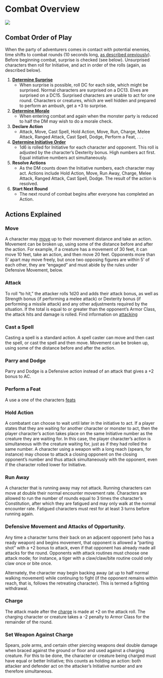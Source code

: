 # Combat Overview

![](images/combat.png)


## Combat Order of Play

When the party of adventurers comes in contact with potential enemies, time shifts to combat rounds (10 seconds long, [as described previously](dungeonAdventures.qmd#time-and-scale)). Before beginning combat, surprise is checked (see below). Unsurprised characters then roll for Initiative, and act in order of the rolls (again, as described below).

1. **[Determine Surprise](combatDetails.qmd#surprise)**
    - When surprise is possible, roll DC for each side, which might be surprised. Normal characters are surprised on a DC13. Elves are surprised on a DC15. Surprised characters are unable to act for one round. Characters or creatures, which are well hidden and prepared to perform an ambush, get a +3 to surprise.

2. **[Determine Morale](combatDetails.qmd#morale)**
    - When entering combat and again when the monster party is reduced to half the DM may wish to do a morale check.
    
3. **Declare Action**
    - Attack, Move, Cast Spell, Hold Action, Move, Run, Charge, Melee Attack, Ranged Attack, Cast Spell, Dodge, Perform a Feat, . . .

4. **[Determine Initiative Order](combatDetails.qmd#initiative)**
    - 1d6 is rolled for Initiative for each character and opponent. This roll is adjusted by the character's Dexterity bonus. High numbers act first. Equal initiative numbers act simultaneously.

5. **Resolve Actions**
    - As the DM counts down the Initiative numbers, each character may act. Actions include Hold Action, Move, Run Away, Charge, Melee Attack, Ranged Attack, Cast Spell, Dodge. The result of the action is resolved.

6. **Start Next Round**
    - The next round of combat begins after everyone has completed an Action.

## Actions Explained

### Move

A character may [move](combatDetails.qmd#moving) up to their movement distance and take an action. Movement can be broken up, using some of the distance before and after the action. For example, if a creature has a movement of 30 feet, it can move 10 feet, take an action, and then move 20 feet.  Opponents more than 5' apart may move freely, but once two opposing figures are within 5' of each other, they are “engaged” and must abide by the rules under Defensive Movement, below.

### Attack

To roll “to hit,” the attacker rolls 1d20 and adds their attack bonus, as well as Strength bonus (if performing a melee attack) or Dexterity bonus (if performing a missile attack) and any other adjustments required by the situation. If the total is equal to or greater than the opponent's Armor Class, the attack hits and damage is rolled.  Find information on [attacking](combatDetails.qmd#attacking)

### Cast a Spell

Casting a spell is a standard action. A spell caster can move and then cast the spell, or cast the spell and then move. Movement can be broken up, using some of the distance before and after the action.

### Parry and Dodge

Parry and Dodge is a Defensive action instead of an attack that gives a +2 bonus to AC.

### Perform a Feat

A use a one of the characters [feats](feats.qmd)

### Hold Action

A combatant can choose to wait until later in the initiative to act. If a player states that they are waiting for another character or monster to act, then the player character's action takes place on the same Initiative number as the creature they are waiting for. In this case, the player character's action is simultaneous with the creature waiting for, just as if they had rolled the same number. A character using a weapon with a long reach (spears, for instance) may choose to attack a closing opponent on the closing opponent's number and thus attack simultaneously with the opponent, even if the character rolled lower for Initiative.


### Run Away
	
A character that is running away may not attack. Running characters can move at double their normal encounter movement rate. Characters are allowed to run the number of rounds equal to 3 times the character's Constitution, after which they are fatigued and may only walk at the normal encounter rate. Fatigued characters must rest for at least 3 turns before running again.


### Defensive Movement and Attacks of Opportunity.

Any time a character turns their back on an adjacent opponent (who has a ready weapon) and begins movement, that opponent is allowed a “parting shot” with a +2 bonus to attack, even if that opponent has already made all attacks for the round. Opponents with attack routines must choose one attack mode; for instance, a tiger with a claw/claw/bite routine could only claw once or bite once.

Alternately, the character may begin backing away (at up to half normal walking movement) while continuing to fight (if the opponent remains within reach, that is, follows the retreating character). This is termed a fighting withdrawal.

### Charge

The attack made after the [charge](combatDetails.qmd#charging) is made at +2 on the attack roll. The charging character or creature takes a -2 penalty to Armor Class for the remainder of the round. 


### Set Weapon Against Charge

Spears, pole arms, and certain other piercing weapons deal double damage when braced against the ground or floor and used against a charging creature. For this to be done, the character or creature being charged must have equal or better Initiative; this counts as holding an action: both attacker and defender act on the attacker's Initiative number and are therefore simultaneous.
